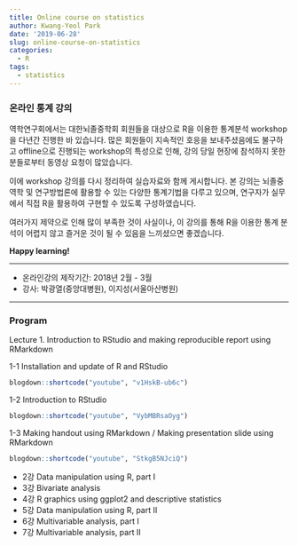```yaml
---
title: Online course on statistics
author: Kwang-Yeol Park
date: '2019-06-28'
slug: online-course-on-statistics
categories:
  - R
tags:
  - statistics
---
```



<!-- ``` -->
<!-- 2) 온라인 통계워크샵 -->
<!-- 역학연구회에서는 회원들을 대상으로 통계분석 워크샵을 진행합니다. -->
<!-- 뇌졸중의 역학 및 연구방법론에 대해 공부할 수 있는 통계워크샵 동영상 -->
<!-- 강의 및 자료를 게시하였습니다. -->
<!-- 온라인 강의 제작 기간 : 2018년 2월 - 2018년 3월 (총 7회) -->
<!-- ``` -->

<!-- ``` -->
<!-- 온라인 통계워크샵 제목 부터 수정해야 할 것 같습니다. 통계워크샵은 -->
<!-- 워크샵 등록 및 진행되는 것처럼 보일 우려가 있습니다.  -->
<!-- 제가 수정한 내용은 다음과 같습니다. -->
<!-- 1. 온라인 통계워크샵은 온라인 통계강의로 수정 -->
<!-- 2. 내용 -->
<!-- 역학연구회에서는 회원들을 대상으로 시행하였던 통계분석 워크샵 동영상 -->
<!-- 강의 및 자료를 게시합니다. 뇌졸중 역학 및 연구방법론에 활용할 수 있는 -->
<!-- 다양한 통계기법을 다루고 있으며, 연구자가 이를 실무에서 직접 SAS, R, -->
<!-- SPSS 등의 통계 프로그램을 활용하여 구현할 수 있도록 각 강의를 -->
<!-- 구성하였습니다.  -->
<!-- ``` -->

### **온라인 통계 강의**

역학연구회에서는 대한뇌졸중학회 회원들을 대상으로 R을 이용한 통계분석 workshop을 다년간 진행한 바 있습니다. 많은 회원들이 지속적인 호응을 보내주셨음에도 불구하고 offline으로 진행되는 workshop의 특성으로 인해, 강의 당일 현장에 참석하지 못한 분들로부터 동영상 요청이 많았습니다.  

이에 workshop 강의를 다시 정리하여 실습자료와 함께 게시합니다. 본 강의는 뇌졸중 역학 및 연구방법론에 활용할 수 있는 다양한 통계기법을 다루고 있으며, 연구자가 실무에서 직접 R을 활용하여 구현할 수 있도록 구성하였습니다. 

여러가지 제약으로 인해 많이 부족한 것이 사실이나, 이 강의를 통해 R을 이용한 통계 분석이 어렵지 않고 즐거운 것이 될 수 있음을 느끼셨으면 좋겠습니다. 

**Happy learning!**

******

- 온라인강의 제작기간: 2018년 2월 - 3월
- 강사: 박광열(중앙대병원), 이지성(서울아산병원)

******
  
### Program

Lecture 1. Introduction to RStudio and making reproducible report using RMarkdown

1-1 Installation and update of R and RStudio

```r
blogdown::shortcode("youtube", "v1HskB-ub6c")
```

1-2 Introduction to RStudio

```r
blogdown::shortcode("youtube", "VybMBRsaOyg")
```

1-3 Making handout using RMarkdown / Making presentation slide using RMarkdown

```r
blogdown::shortcode("youtube", "StkgB5NJciQ")
```

+ 2강 Data manipulation using R, part I	
+ 3강 Bivariate analysis	
+ 4강 R graphics using ggplot2 and descriptive statistics	
+ 5강 Data manipulation using R, part II	
+ 6강 Multivariable analysis, part I	
+ 7강 Multivariable analysis, part II	


